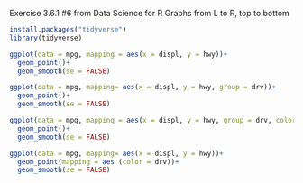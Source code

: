 Exercise 3.6.1 #6 from Data Science for R
Graphs from L to R, top to bottom

```r
install.packages("tidyverse")
library(tidyverse)
```


```r
ggplot(data = mpg, mapping = aes(x = displ, y = hwy))+
  geom_point()+
  geom_smooth(se = FALSE)
```

```r
ggplot(data = mpg, mapping= aes(x = displ, y = hwy, group = drv))+
  geom_point()+
  geom_smooth(se = FALSE)
```

```r
ggplot(data = mpg, mapping = aes(x = displ, y = hwy, group = drv, color = drv))+
  geom_point()+
  geom_smooth(se = FALSE)
```

```r
ggplot(data = mpg, mapping= aes(x = displ, y = hwy))+
  geom_point(mapping = aes (color = drv))+
  geom_smooth(se = FALSE)
```

